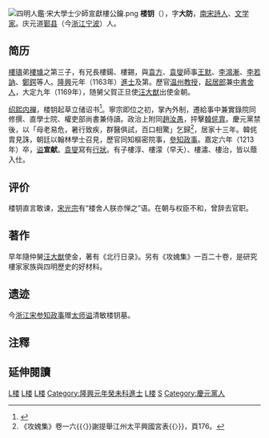 [[File:四明人鑑·宋大學士少師宣獻樓公鑰.png|thumb]]
'''楼钥'''（{{bd|1137年||1213年||}}），字'''大防'''，[[南宋|南宋]][[詩人|詩人]]、[[文学家|文学家]]。庆元道[[鄞县|鄞县]]（今[[浙江|浙江]][[宁波|宁波]]）人。

==简历==
[[樓璹|樓璹]]弟[[樓璩|樓璩]]之第三子，有兄長樓鍚、樓錫，與[[袁方|袁方]]、[[袁燮|袁燮]]師事[[王默|王默]]、[[李鴻漸|李鴻漸]]、[[李若訥|李若訥]]、[[鄭鍔|鄭鍔]]等人。[[隆興|隆興]]元年（1163年）[[進士|進士]]及第。歷官[[温州|温州]][[教授|教授]]，[[起居郎|起居郎]]兼[[中書舍人|中書舍人]]，大定九年（1169年），随舅父賀正旦使[[汪大猷|汪大猷]]出使金朝。

[[绍熙内禅|绍熙内禅]]，楼钥起草立储诏书<ref name="诏书">{{cite book|author=四朝见闻录|title=攻愧楼公草立嘉王诏云，虽丧纪自行于宫中，然礼文难示于天下。盖攻愧之词，宪圣之意也，天下称之。}}</ref>。寧宗即位之初，掌內外制，遷給事中兼實錄院同修撰、直學士院、權吏部尚書兼侍讀。政治上附同[[趙汝愚|趙汝愚]]，抨擊[[韓侂胄|韓侂胄]]。慶元黨禁後，以「母老易危，暑行致疾，群醫俱試，百口相驚」乞歸<ref>《攻媿集》卷一六{{〈}}謝提舉江州太平興國宮表{{〉}}，頁176。</ref>，居家十三年。韓侂胄見誅，朝廷以翰林學士召見，歷官同知樞密院事，[[參知政事|參知政事]]。嘉定六年（1213年）卒，[[谥|谥]]'''宣献'''。[[袁燮|袁燮]]寫有[[行狀|行狀]]。有子樓淳、樓濛（早夭）、樓潚、樓治，皆以蔭入仕。

==评价==

楼钥直言敢谏，[[宋光宗|宋光宗]]有“楼舍人朕亦惮之”语。在朝与权臣不和，曾辞去官职。

==著作==
早年隨仲舅[[汪大猷|汪大猷]]使金，著有《北行日录》。另有《攻媿集》一百二十卷，是研究樓家家族與四明歷史的好材料。

==遗迹==
今[[浙江|浙江]][[宋|宋]][[参知政事|参知政事]]赠[[太师|太师]][[谥|谥]]清敏楼钥墓。

==注釋==
<div class="references-small">
<references />
</div>

==延伸閱讀==
{{Wikisource further reading}}

[[Category:宋朝作家|L楼]]
[[Category:宋朝政治人物|L楼]]
[[Category:宋朝诗人|L楼]]
[[Category:隆興元年癸未科進士|Category:隆興元年癸未科進士]]
[[Category:鄞县人|L楼]]
[[Category:月湖楼氏|S]]
[[Category:慶元黨人|Category:慶元黨人]]